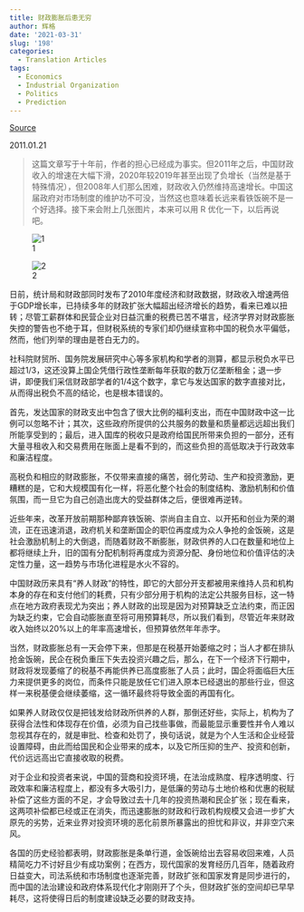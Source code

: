 ```yaml
---
title: 财政膨胀后患无穷
author: 辉格
date: '2021-03-31'
slug: '198'
categories:
  - Translation Articles
tags:
  - Economics
  - Industrial Organization
  - Politics
  - Prediction
---
```


[Source](http://headsalon.org/archives/1547.html)

2011.01.21

>这篇文章写于十年前，作者的担心已经成为事实。但2011年之后，中国财政收入的增速在大幅下滑，2020年较2019年甚至出现了负增长（当然是基于特殊情况），但2008年人们那么困难，财政收入仍然维持高速增长。中国这届政府对市场制度的维护功不可没，当然这也意味着长远来看铁饭碗不是一个好选择。接下来会附上几张图片，本来可以用 R 优化一下，以后再说吧。

![1](财政收入2.png)

![2](财政收入1.png)


日前，统计局和财政部同时发布了2010年度经济和财政数据，财政收入增速两倍于GDP增长率，已持续多年的财政扩张大幅超出经济增长的趋势，看来已难以扭转；尽管工薪群体和民营企业对日益沉重的税费已苦不堪言，经济学界对财政膨胀失控的警告也不绝于耳，但财税系统的专家们却仍继续宣称中国的税负水平偏低，然而，他们列举的理由是苍白无力的。

社科院财贸所、国务院发展研究中心等多家机构和学者的测算，都显示税负水平已超过1/3，这还没算上国企凭借行政性垄断每年获取的数万亿垄断租金；退一步讲，即便我们采信财政部学者的1/4这个数字，拿它与发达国家的数字直接对比，从而得出税负不高的结论，也是根本错误的。

首先，发达国家的财政支出中包含了很大比例的福利支出，而在中国财政中这一比例可以忽略不计；其次，这些政府所提供的公共服务的数量和质量都远远超出我们所能享受到的；最后，进入国库的税收只是政府给国民所带来负担的一部分，还有大量寻租收入和交易费用在账面上是看不到的，而这些负担的高低取决于行政效率和廉洁程度。

高税负和相应的财政膨胀，不仅带来直接的痛苦，弱化劳动、生产和投资激励，更糟糕的是，它和大规模国有化一样，将恶化整个社会的制度结构、激励机制和价值氛围，而一旦它为自己创造出庞大的受益群体之后，便很难再逆转。

近些年来，改革开放前期那种鄙弃铁饭碗、崇尚自主自立、以开拓和创业为荣的潮流，正在迅速消退，政府机关和垄断国企的职位再度成为众人争抢的金饭碗，这是社会激励机制上的大倒退，而随着财政不断膨胀，财政供养的人口在数量和地位上都将继续上升，旧的国有分配机制将再度成为资源分配、身份地位和价值评估的决定性力量，这一趋势与市场化进程是水火不容的。

中国财政历来具有“养人财政”的特性，即它的大部分开支都被用来维持人员和机构本身的存在和支付他们的耗费，只有少部分用于机构的法定公共服务目标，这一特点在地方政府表现尤为突出；养人财政的出现是因为对预算缺乏立法约束，而正因为缺乏约束，它会自动膨胀直至将可用预算耗尽，所以我们看到，尽管近年来财政收入始终以20%以上的年率高速增长，但预算依然年年赤字。

当然，财政膨胀总有一天会停下来，但那是在税基开始萎缩之时；当人才都在排队抢金饭碗，民企在税负重压下失去投资兴趣之后，那么，在下一个经济下行期中，财政将发现萎缩了的税基不再能供养已高度膨胀了人员；此时，国企将面临巨大压力来提供更多的岗位，而条件只能是放任它们进入原本已经退出的那些行业，但这样一来税基便会继续萎缩，这一循环最终将导致全面的再国有化。

如果养人财政仅仅是把钱发给财政所供养的人群，那倒还好些，实际上，机构为了获得合法性和体现存在价值，必须为自己找些事做，而最能显示重要性并令人难以忽视其存在的，就是审批、检查和处罚了，换句话说，就是为个人生活和企业经营设置障碍，由此而给国民和企业带来的成本，以及它所压抑的生产、投资和创新，代价远远高出它直接收取的税费。

对于企业和投资者来说，中国的营商和投资环境，在法治成熟度、程序透明度、行政效率和廉洁程度上，都没有多大吸引力，是低廉的劳动与土地价格和优惠的税赋补偿了这些方面的不足，才会导致过去十几年的投资热潮和民企扩张；现在看来，这两项补偿都已经或正在消失，而迅速膨胀的财政和行政机构规模又会进一步扩大原先的劣势，近来业界对投资环境的恶化前景所暴露出的担忧和非议，并非空穴来风。

各国的历史经验都表明，财政膨胀是条单行道，金饭碗给出去容易收回来难，人员精简吃力不讨好且少有成功案例；在西方，现代国家的发育经历几百年，随着政府日益变大，司法系统和市场制度也逐渐完善，财政扩张和国家发育是同步进行的，而中国的法治建设和政府体系现代化才刚刚开了个头，但财政扩张的空间却已早早耗尽，这将使得日后的制度建设缺乏必要的财政支持。

